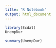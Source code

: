 ---
title: "R Notebook"
output: html_document
---

```{r}
library(Ecdat)
UnempDur
```
```{r}
summary(UnempDur)
```

